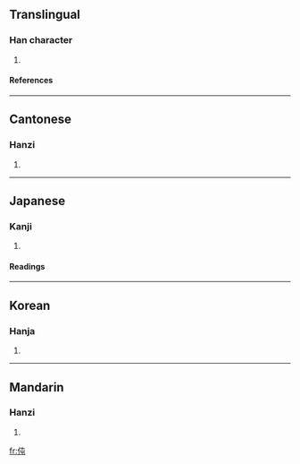 ==Translingual==
===Han character===
{{Han char|rad=人|as=04|sn=6|four=2521<sub>7</sub>|canj=人心山 (OPU), X人心山 (XOPU)}}
# {{defn|Han}}
====References====
{{Han ref|kx=0095.100|dkj=00427|dj=0201.100|hdz=10120.070|uh=4F05|ud=20229|bh=C9B6|bd=51638}}
----
==Cantonese==
===Hanzi===
{{yue-hanzi|jyut=|y=deun6}}
# {{defn|Cantonese}}
----
==Japanese==
===Kanji===
{{ja-kanji|grade=|rs=人04}}
# {{defn|Japanese}}
====Readings====
{{ja-readings|on=[[とん]] (ton), [[どん]] (don)|kun=}}
----
==Korean==
===Hanja===
{{ko-hanja|hangeul=돈|rv=don|mr=ton}}
# {{defn|Korean}}
----
==Mandarin==
===Hanzi===
{{cmn-hanzi|pin=[[dùn]] (dun4)|wg=tun<sup>4</sup>}}
# {{defn|Mandarin}}

[[fr:伅]]